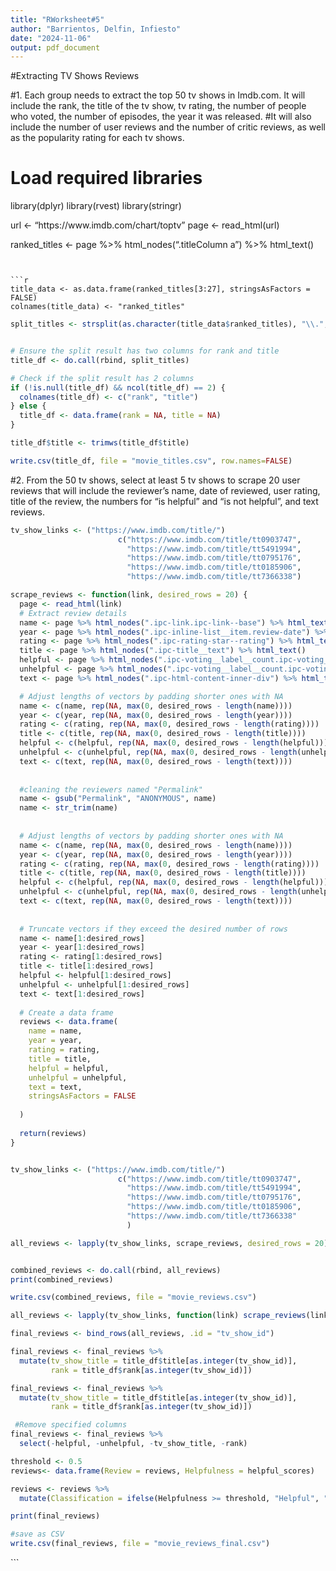 ```yaml
---
title: "RWorksheet#5"
author: "Barrientos, Delfin, Infiesto"
date: "2024-11-06"
output: pdf_document
---
```

#Extracting TV Shows Reviews

#1. Each group needs to extract the top 50 tv shows in Imdb.com. It will include the rank, the title of the tv show, tv rating, the number of people who voted, the number of episodes, the year it was released.
#It will also include the number of user reviews and the number of critic reviews, as well as the popularity rating for each tv shows.

# Load required libraries
library(dplyr)
library(rvest)
library(stringr)

url <- "https://www.imdb.com/chart/toptv"
page <- read_html(url)

ranked_titles <- page %>%
  html_nodes(".titleColumn a") %>%
  html_text()
```


```r
title_data <- as.data.frame(ranked_titles[3:27], stringsAsFactors = FALSE)
colnames(title_data) <- "ranked_titles"
```


```r
split_titles <- strsplit(as.character(title_data$ranked_titles), "\\.", fixed = FALSE)
```

```r

```

```r
# Ensure the split result has two columns for rank and title
title_df <- do.call(rbind, split_titles)
```


```r
# Check if the split result has 2 columns
if (!is.null(title_df) && ncol(title_df) == 2) {
  colnames(title_df) <- c("rank", "title")
} else {
  title_df <- data.frame(rank = NA, title = NA)
}

```


```r
title_df$title <- trimws(title_df$title)
```

```r
write.csv(title_df, file = "movie_titles.csv", row.names=FALSE)
```
#2. From the 50 tv shows, select at least 5 tv shows to scrape 20 user reviews that will include the reviewer’s
name, date of reviewed, user rating, title of the review, the numbers for “is helpful” and “is not helpful”,
and text reviews.
```r
tv_show_links <- ("https://www.imdb.com/title/")
                        c("https://www.imdb.com/title/tt0903747",
                          "https://www.imdb.com/title/tt5491994",
                          "https://www.imdb.com/title/tt0795176",
                          "https://www.imdb.com/title/tt0185906",
                          "https://www.imdb.com/title/tt7366338")
```


```r
scrape_reviews <- function(link, desired_rows = 20) {
  page <- read_html(link)
  # Extract review details
  name <- page %>% html_nodes(".ipc-link.ipc-link--base") %>% html_text()
  year <- page %>% html_nodes(".ipc-inline-list__item.review-date") %>% html_text()
  rating <- page %>% html_nodes(".ipc-rating-star--rating") %>% html_text()
  title <- page %>% html_nodes(".ipc-title__text") %>% html_text()
  helpful <- page %>% html_nodes(".ipc-voting__label__count.ipc-voting__label__count--up") %>% html_text()
  unhelpful <- page %>% html_nodes(".ipc-voting__label__count.ipc-voting__label__count--down") %>% html_text()
  text <- page %>% html_nodes(".ipc-html-content-inner-div") %>% html_text()

  # Adjust lengths of vectors by padding shorter ones with NA
  name <- c(name, rep(NA, max(0, desired_rows - length(name))))
  year <- c(year, rep(NA, max(0, desired_rows - length(year))))
  rating <- c(rating, rep(NA, max(0, desired_rows - length(rating))))
  title <- c(title, rep(NA, max(0, desired_rows - length(title))))
  helpful <- c(helpful, rep(NA, max(0, desired_rows - length(helpful))))
  unhelpful <- c(unhelpful, rep(NA, max(0, desired_rows - length(unhelpful))))
  text <- c(text, rep(NA, max(0, desired_rows - length(text))))
  
  
  #cleaning the reviewers named "Permalink"
  name <- gsub("Permalink", "ANONYMOUS", name)
  name <- str_trim(name) 
  
  
  # Adjust lengths of vectors by padding shorter ones with NA
  name <- c(name, rep(NA, max(0, desired_rows - length(name))))
  year <- c(year, rep(NA, max(0, desired_rows - length(year))))
  rating <- c(rating, rep(NA, max(0, desired_rows - length(rating))))
  title <- c(title, rep(NA, max(0, desired_rows - length(title))))
  helpful <- c(helpful, rep(NA, max(0, desired_rows - length(helpful))))
  unhelpful <- c(unhelpful, rep(NA, max(0, desired_rows - length(unhelpful))))
  text <- c(text, rep(NA, max(0, desired_rows - length(text))))
  
  
  # Truncate vectors if they exceed the desired number of rows
  name <- name[1:desired_rows]
  year <- year[1:desired_rows]
  rating <- rating[1:desired_rows]
  title <- title[1:desired_rows]
  helpful <- helpful[1:desired_rows]
  unhelpful <- unhelpful[1:desired_rows]
  text <- text[1:desired_rows]
  
  # Create a data frame
  reviews <- data.frame(
    name = name,
    year = year,
    rating = rating,
    title = title,
    helpful = helpful,
    unhelpful = unhelpful,
    text = text,
    stringsAsFactors = FALSE
    
  )
  
  return(reviews)
}


tv_show_links <- ("https://www.imdb.com/title/") 
                        c("https://www.imdb.com/title/tt0903747",
                          "https://www.imdb.com/title/tt5491994",
                          "https://www.imdb.com/title/tt0795176",
                          "https://www.imdb.com/title/tt0185906",
                          "https://www.imdb.com/title/tt7366338"
                          )

all_reviews <- lapply(tv_show_links, scrape_reviews, desired_rows = 20)


combined_reviews <- do.call(rbind, all_reviews)
print(combined_reviews)

```

```r
write.csv(combined_reviews, file = "movie_reviews.csv")
```

```r
all_reviews <- lapply(tv_show_links, function(link) scrape_reviews(link, 20))
```

```r
final_reviews <- bind_rows(all_reviews, .id = "tv_show_id")
```

```r
final_reviews <- final_reviews %>%
  mutate(tv_show_title = title_df$title[as.integer(tv_show_id)], 
         rank = title_df$rank[as.integer(tv_show_id)])
```

```r
final_reviews <- final_reviews %>%
  mutate(tv_show_title = title_df$title[as.integer(tv_show_id)], 
         rank = title_df$rank[as.integer(tv_show_id)])
```

```r
 #Remove specified columns
final_reviews <- final_reviews %>%
  select(-helpful, -unhelpful, -tv_show_title, -rank)

```

```r
threshold <- 0.5
reviews<- data.frame(Review = reviews, Helpfulness = helpful_scores)

reviews <- reviews %>%
  mutate(Classification = ifelse(Helpfulness >= threshold, "Helpful", "Unhelpful"))
```



```r
print(final_reviews)
```

```r
#save as CSV
write.csv(final_reviews, file = "movie_reviews_final.csv")
```


```

